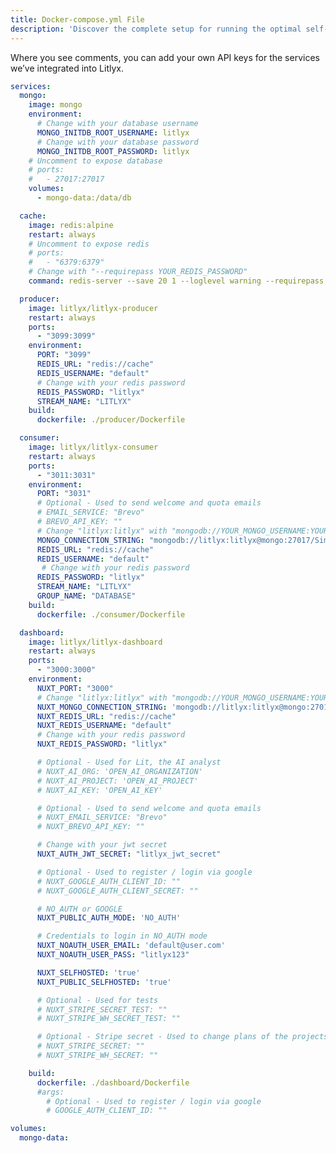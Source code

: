 ```yaml
---
title: Docker-compose.yml File
description: 'Discover the complete setup for running the optimal self-hosted dashboard'
---
```

Where you see comments, you can add your own API keys for the services we’ve integrated into Litlyx.

```yaml File
services:
  mongo:
    image: mongo
    environment:
      # Change with your database username
      MONGO_INITDB_ROOT_USERNAME: litlyx
      # Change with your database password
      MONGO_INITDB_ROOT_PASSWORD: litlyx
    # Uncomment to expose database
    # ports:
    #   - 27017:27017
    volumes:
      - mongo-data:/data/db

  cache:
    image: redis:alpine
    restart: always
    # Uncomment to expose redis
    # ports:
    #   - "6379:6379"
    # Change with "--requirepass YOUR_REDIS_PASSWORD"
    command: redis-server --save 20 1 --loglevel warning --requirepass litlyx

  producer:
    image: litlyx/litlyx-producer
    restart: always
    ports:
      - "3099:3099"
    environment:
      PORT: "3099"
      REDIS_URL: "redis://cache"
      REDIS_USERNAME: "default"
      # Change with your redis password
      REDIS_PASSWORD: "litlyx"
      STREAM_NAME: "LITLYX"
    build:
      dockerfile: ./producer/Dockerfile

  consumer:
    image: litlyx/litlyx-consumer
    restart: always
    ports:
      - "3011:3031"
    environment:
      PORT: "3031"
      # Optional - Used to send welcome and quota emails
      # EMAIL_SERVICE: "Brevo"      
      # BREVO_API_KEY: ""
      # Change "litlyx:litlyx" with "mongodb://YOUR_MONGO_USERNAME:YOUR_MONGO_PASSWORD"
      MONGO_CONNECTION_STRING: "mongodb://litlyx:litlyx@mongo:27017/SimpleMetrics?readPreference=primaryPreferred&authSource=admin"
      REDIS_URL: "redis://cache"
      REDIS_USERNAME: "default"
       # Change with your redis password
      REDIS_PASSWORD: "litlyx"
      STREAM_NAME: "LITLYX"
      GROUP_NAME: "DATABASE"
    build:
      dockerfile: ./consumer/Dockerfile 

  dashboard:
    image: litlyx/litlyx-dashboard
    restart: always
    ports:
      - "3000:3000"
    environment:
      NUXT_PORT: "3000"
      # Change "litlyx:litlyx" with "mongodb://YOUR_MONGO_USERNAME:YOUR_MONGO_PASSWORD"
      NUXT_MONGO_CONNECTION_STRING: 'mongodb://litlyx:litlyx@mongo:27017/SimpleMetrics?readPreference=primaryPreferred&authSource=admin'
      NUXT_REDIS_URL: "redis://cache"
      NUXT_REDIS_USERNAME: "default"
      # Change with your redis password
      NUXT_REDIS_PASSWORD: "litlyx"

      # Optional - Used for Lit, the AI analyst
      # NUXT_AI_ORG: 'OPEN_AI_ORGANIZATION'
      # NUXT_AI_PROJECT: 'OPEN_AI_PROJECT'
      # NUXT_AI_KEY: 'OPEN_AI_KEY'

      # Optional - Used to send welcome and quota emails
      # NUXT_EMAIL_SERVICE: "Brevo"      
      # NUXT_BREVO_API_KEY: ""

      # Change with your jwt secret
      NUXT_AUTH_JWT_SECRET: "litlyx_jwt_secret"

      # Optional - Used to register / login via google
      # NUXT_GOOGLE_AUTH_CLIENT_ID: ""
      # NUXT_GOOGLE_AUTH_CLIENT_SECRET: ""

      # NO_AUTH or GOOGLE
      NUXT_PUBLIC_AUTH_MODE: 'NO_AUTH'

      # Credentials to login in NO_AUTH mode
      NUXT_NOAUTH_USER_EMAIL: 'default@user.com'
      NUXT_NOAUTH_USER_PASS: "litlyx123"

      NUXT_SELFHOSTED: 'true'
      NUXT_PUBLIC_SELFHOSTED: 'true'

      # Optional - Used for tests
      # NUXT_STRIPE_SECRET_TEST: ""
      # NUXT_STRIPE_WH_SECRET_TEST: ""

      # Optional - Stripe secret - Used to change plans of the projects
      # NUXT_STRIPE_SECRET: ""
      # NUXT_STRIPE_WH_SECRET: ""

    build:
      dockerfile: ./dashboard/Dockerfile 
      #args:
        # Optional - Used to register / login via google
        # GOOGLE_AUTH_CLIENT_ID: ""

volumes:
  mongo-data:
```


